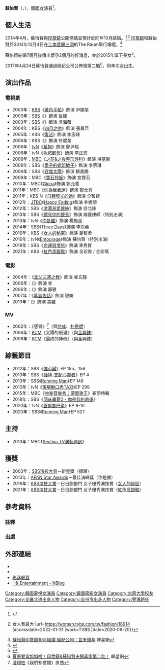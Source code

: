 {{藝人
| 姓名 = 蘇怡賢
| 圖片 = So Yi-hyun from acrofan.jpg
| 本名 = 趙우정（{{lang|ko|조우정}}）{{notetag|純韓文名字，意思為「下定決心」。}}
| 外文名 = 소이현
| 外文 = ko
| 羅馬拼音 = So Yi Hyun
| 類型 = 女演員
| 出生日期 = {{birth_date_and_age|1984|8|28}}
| 出生地 = {{KOR}}[[全羅北道|全羅北道]][[全州市|全州市]]{{link-ko|完山區|완산구}}{{link-ko|三川洞|삼천동 (전주시)}}
| 語言 = [[韓語|韓語]]、[[英語|英語]]
| 教育程度 = [[水原大學|水原大學]]戲劇電影學系畢業
|配偶 = {{marriage|[[印喬鎮|印喬鎮]]|2014-10-4}}
|兒女 = 2女
| 出道作 = MV《感冒》
| 出道日期 = 2002年
| 經紀公司 = [[H&娱乐|H&娱乐]]
}}

'''蘇怡賢'''（{{lang-ko|소이현}}，{{bd|1984年|8月28日}}），[[韓國|韓國]][[女演員|女演員]]<ref>{{cite news |title=蘇怡賢印喬鎮被爆10月完婚 所屬社稱正在確認 |url=https://news.yahoo.com/%E8%98%87%E6%80%A1%E8%B3%A2%E5%8D%B0%E5%96%AC%E9%8E%AE%E8%A2%AB%E7%88%8610%E6%9C%88%E5%AE%8C%E5%A9%9A-%E6%89%80%E5%B1%AC%E7%A4%BE%E7%A8%B1%E6%AD%A3%E5%9C%A8%E7%A2%BA%E8%AA%8D-014752552.html |accessdate=2022-01-31 |work=news.yahoo.com}}</ref>。

== 個人生活 ==
2014年4月，蘇怡賢與[[印喬鎮|印喬鎮]]公開戀情並預計於同年10月結婚。<ref>{{cite news |title=恩愛到讓人雞皮疙瘩！從朋友進展到戀人，印喬鎮：對蘇怡賢的愛，我忍了10年 {{!}} 女人我最大 |url=https://woman.tvbs.com.tw/fashion/18914 |accessdate=2022-01-31 |work=TVBS |date=2020-06-20}}</ref><ref>[http://www.koreastardaily.com/tc/news/40583 蘇怡賢印喬鎮10月結婚 經紀公司：並未懷孕] {{Wayback|url=http://www.koreastardaily.com/tc/news/40583 |date=20191014190559 }} 韓星網</ref> [[印喬鎮|印喬鎮]]和蘇怡賢於2014年10月4日在[[江南區_(首爾)|江南區]][[驛三洞|驛三洞]]的The Raum舉行婚禮。<ref>{{Cite web |url=http://tw.starnnews.com/news/index.html?no=291069 |title=印喬鎮-蘇怡賢 結婚，「抱著對彼此的深深信賴」 |access-date=2014-10-04 |archive-date=2014-10-06 |archive-url=https://web.archive.org/web/20141006074635/http://tw.starnnews.com/news/index.html?no=291069 |dead-url=no }}</ref>

蘇怡賢結婚7個月後傳出懷孕2個月的好消息，並於2015年誕下長女<ref>{{cite news |title=So Yi Hyun Talks About How People Questioned Her Marriage To In Gyo Jin |url=https://www.soompi.com/article/1285257wpp/so-yi-hyun-talks-people-questioned-marriage-in-gyo-jin |accessdate=2022-01-18 |work=Soompi |date=1546140391 |language=en}}</ref>。

2017年4月24日蘇怡賢通過經紀公司公佈懷第二胎<ref>[http://www.koreastardaily.com/tc/news/93783 夏恩要當姐姐啦！印喬鎮&蘇怡賢夫婦喜逢第二胎！] {{Wayback|url=http://www.koreastardaily.com/tc/news/93783 |date=20191013104950 }} 韓星網</ref>，同年次女出生。

== 演出作品 ==
=== 電視劇 ===
*2003年：[[韓國放送公社|KBS]]《[[黄色手帕|黄色手帕]]》飾演 尹娜榮
*2003年：[[SBS_(韓國)|SBS]]《{{link-ko|仙女与骗子|선녀와 사기꾼}}》飾演 智娜
*2003年：SBS《{{link-ko|搏擊|때려}}》飾演 吳海薇 
*2004年：KBS《[[四月之吻|四月之吻]]》飾演 張眞亞
*2005年：KBS《[[復活_(電視劇)|復活]]》飾演 李康珠
*2006年：KBS《{{link-ko|特搜搜查日記：1號館事件|특수수사일지: 1호관 사건}}》飾演 朴熙榮 
*2006年：[[tvN|tvN]]《[[鬣狗_(電視劇)|鬣狗]]》飾演 鄭尹熙
*2006年：tvN《[[色慾都會|色慾都會]]》飾演 李正恩
*2008年：[[文化廣播_(韓國)|MBC]]《[[之前&之後整形外科|之前&之後整形外科]]》飾演 洪基南 
*2008年：SBS《[[愛子的姐姐敏子|愛子的姐姐敏子]]》飾演 李蔡琳 
*2009年：SBS《[[吞噬太陽|吞噬太陽]]》飾演 柳美蘭 
*2009年：MBC《[[寶石拌飯|寶石拌飯]]》飾演 宮寶石
*2010年：MBC《[[Gloria|Gloria]]》飾演 鄭允書
*2011年：MBC《[[你為我著迷|你為我著迷]]》飾演 鄭允秀
*2011年：KBS N《[[自體發光的她|自體發光的她]]》飾演 全智賢
*2012年：[[JTBC|JTBC]]《[[Happy_Ending|Happy Ending]]》飾演 朴娜榮
*2012年：SBS《[[清潭洞愛麗絲|清潭洞愛麗絲]]》飾演 徐允珠
*2013年：SBS《[[聽見你的聲音|聽見你的聲音]]》飾演 辯護律師（特別出演）
*2013年：tvN《[[你是誰_(2013年電視劇)|你是誰]]》飾演 楊施溫
*2014年：SBS《[[Three_Days|Three Days]]》飾演 李次英
*2016年：KBS《[[女人的秘密|女人的秘密]]》飾演 姜智柔
*2016年：tvN《[[Entourage_(韓國電視劇)|Entourage]]》飾演 蘇怡賢（特別出演）
*2018年：SBS《[[命運與憤怒|命運與憤怒]]》飾演 車秀賢
*2021年：KBS《[[紅色高跟鞋|紅色高跟鞋]]》飾演 金珍雅 / 金珍瑪

=== 電影 ===
*2004年：《[[孟父三遷之教|孟父三遷之教]]》飾演 崔玄靜
*2006年：《{{link-en|中天 (電影)|The Restless (2006 film)}}》飾演 孝
*2006年：《{{link-en|突然某一天4 死亡之林|Dark Forest (film)}}》飾演 靜雅
*2007年：《[[墓島夜話|墓島夜話]]》飾演 智妍
*2013年：《{{link-ko|Top Star|톱스타}}》飾演 美羅
=== MV ===
*2002年：{{link-ko|李基燦|이기찬 (가수)}}《感冒》<ref>[[潘瑋柏|潘瑋柏]]《我們都會錯》原曲</ref>（與[[地成|地成]]、[[朴恩斌|朴恩斌]]）
*2006年：[[KCM|KCM]]《太陽的眼淚》（與[[金興銖|金興銖]]）
*2006年：[[KCM|KCM]]《最终的神奇》（與金興銖）

== 綜藝節目 ==
*2012年：SBS《[[強心臟|強心臟]]》EP 155、156
*2013年：SBS《[[話神-支配心靈者|話神-支配心靈者]]》EP 4
*2013年：SBS《[[Running_Man|Running Man]]》EP 148
*2013年：tvN《[[現場脫口秀TAXI|現場脫口秀TAXI]]》EP 299
*2015年：MBC《[[神秘音樂秀：蒙面歌王|神秘音樂秀：蒙面歌王]]》春節特輯
*2018年：SBS《[[同床异梦2_-_你是我的命运|同床異夢2 - 你是我的命運]]》
*2020年：tvN《[[首爾鄉巴佬|首爾鄉巴佬]]》EP 9-10
*2020年：SBS《[[Running_Man|Running Man]]》EP 527

== 主持 ==
*2013年：MBC《[[Section_TV演藝通訊|Section TV演藝通訊]]》
== 獲獎 ==
*2003年：[[SBS演技大賞|SBS演技大賞]]－新星獎（搏擊）
*2013年：[[大田電視劇節#第二屆|APAN Star Awards]]－最佳演繹獎（你是誰）
*2016年：[[2016_KBS演技大賞|KBS演技大賞]]－日日劇部門 女子優秀演技賞（[[女人的秘密|女人的秘密]]）
*2021年：[[KBS演技大賞|KBS演技大賞]]－日日劇部門 女子優秀演技賞（[[紅色高跟鞋|紅色高跟鞋]]）

== 參考資料 ==
===註釋===
{{notefoot}}
{{reflist|group="註"}}

===出處===
{{reflist}}
==外部連結==
*{{instagram|ssoyang84}}
*{{twitter|Ssoyang84}}
*[http://cafe.daum.net/soe1/ 影迷網頁] {{Wayback|url=http://cafe.daum.net/soe1/ |date=20210420102706 }} {{ko icon}}
*[http://www.h-andent.com/portfolio-items/소이현/ H& Entertainment - NBlog] {{Wayback|url= www.h-andent.com/portfolio-items/소이현/}} {{ko icon}}

{{KEYEAST}}
{{H&娛樂}}

{{DEFAULTSORT: So Yi-hyun}}
[[Category:韓國電視女演員|Category:韓國電視女演員]]
[[Category:韓國電影女演員|Category:韓國電影女演員]]
[[Category:水原大學校友|Category:水原大學校友]]
[[Category:全羅北道出身人物|Category:全羅北道出身人物]]
[[Category:全州市出身人物|Category:全州市出身人物]]
[[Category:豐壤趙氏|Category:豐壤趙氏]]